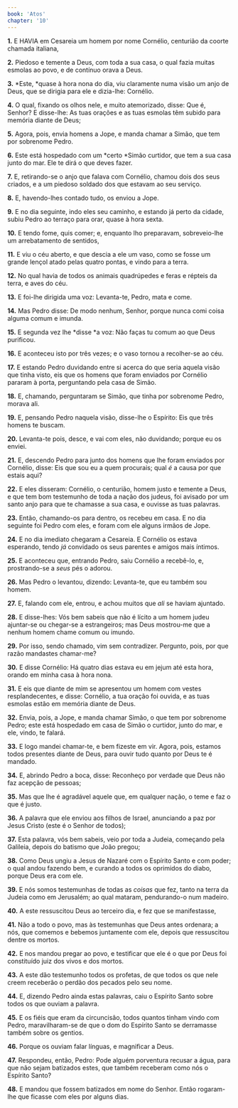 ```yaml
---
book: 'Atos'
chapter: '10'
---
```


**1.** E HAVIA em Cesareia um homem por nome Cornélio, centurião da coorte chamada italiana,

**2.** Piedoso e temente a Deus, com toda a sua casa, o qual fazia muitas esmolas ao povo, e de contínuo orava a Deus.

**3.** *Este, *quase à hora nona do dia, viu claramente numa visão um anjo de Deus, que se dirigia para ele e dizia-lhe: Cornélio.

**4.** O qual, fixando os olhos nele, e muito atemorizado, disse: Que é, Senhor? E disse-lhe: As tuas orações e as tuas esmolas têm subido para memória diante de Deus;

**5.** Agora, pois, envia homens a Jope, e manda chamar a Simão, que tem por sobrenome Pedro.

**6.** Este está hospedado com um *certo *Simão curtidor, que tem a sua casa junto do mar. Ele te dirá o que deves fazer.

**7.** E, retirando-se o anjo que falava com Cornélio, chamou dois dos seus criados, e a um piedoso soldado dos que estavam ao seu serviço.

**8.** E, havendo-lhes contado tudo, os enviou a Jope.

**9.** E no dia seguinte, indo eles seu caminho, e estando já perto da cidade, subiu Pedro ao terraço para orar, quase à hora sexta.

**10.** E tendo fome, quis comer; e, enquanto lho preparavam, sobreveio-lhe um arrebatamento de sentidos,

**11.** E viu o céu aberto, e que descia a ele um vaso, como se fosse um grande lençol atado pelas quatro pontas, e vindo para a terra.

**12.** No qual havia de todos os animais quadrúpedes e feras e répteis da terra, e aves do céu.

**13.** E foi-lhe dirigida uma voz: Levanta-te, Pedro, mata e come.

**14.** Mas Pedro disse: De modo nenhum, Senhor, porque nunca comi coisa alguma comum e imunda.

**15.** E segunda vez lhe *disse *a voz: Não faças tu comum ao que Deus purificou.

**16.** E aconteceu isto por três vezes; e o vaso tornou a recolher-se ao céu.

**17.** E estando Pedro duvidando entre si acerca do que seria aquela visão que tinha visto, eis que os homens que foram enviados por Cornélio pararam à porta, perguntando pela casa de Simão.

**18.** E, chamando, perguntaram se Simão, que tinha por sobrenome Pedro, morava ali.

**19.** E, pensando Pedro naquela visão, disse-lhe o Espírito: Eis que três homens te buscam.

**20.** Levanta-te pois, desce, e vai com eles, não duvidando; porque eu os enviei.

**21.** E, descendo Pedro para junto dos homens que lhe foram enviados por Cornélio, disse: Eis que sou eu a quem procurais; qual *é* a causa por que estais aqui?

**22.** E eles disseram: Cornélio, o centurião, homem justo e temente a Deus, e que tem bom testemunho de toda a nação dos judeus, foi avisado por um santo anjo para que te chamasse a sua casa, e ouvisse as tuas palavras.

**23.** Então, chamando-os para dentro, os recebeu em casa. E no dia seguinte foi Pedro com eles, e foram com ele alguns irmãos de Jope.

**24.** E no dia imediato chegaram a Cesareia. E Cornélio os estava esperando, tendo *já* convidado os seus parentes e amigos mais íntimos.

**25.** E aconteceu que, entrando Pedro, saiu Cornélio a recebê-lo, e, prostrando-se a *seus* pés o adorou.

**26.** Mas Pedro o levantou, dizendo: Levanta-te, que eu também sou homem.

**27.** E, falando com ele, entrou, e achou muitos que *ali* se haviam ajuntado.

**28.** E disse-lhes: Vós bem sabeis que não é lícito a um homem judeu ajuntar-se ou chegar-se a estrangeiros; mas Deus mostrou-me que a nenhum homem chame comum ou imundo.

**29.** Por isso, sendo chamado, vim sem contradizer. Pergunto, pois, por que razão mandastes chamar-me?

**30.** E disse Cornélio: Há quatro dias estava eu em jejum até esta hora, orando em minha casa à hora nona.

**31.** E eis que diante de mim se apresentou um homem com vestes resplandecentes, e disse: Cornélio, a tua oração foi ouvida, e as tuas esmolas estão em memória diante de Deus.

**32.** Envia, pois, a Jope, e manda chamar Simão, o que tem por sobrenome Pedro; este está hospedado em casa de Simão o curtidor, junto do mar, e ele, vindo, te falará.

**33.** E logo mandei chamar-te, e bem fizeste em vir. Agora, pois, estamos todos presentes diante de Deus, para ouvir tudo quanto por Deus te é mandado.

**34.** E, abrindo Pedro a boca, disse: Reconheço por verdade que Deus não faz acepção de pessoas;

**35.** Mas que lhe é agradável aquele que, em qualquer nação, o teme e faz o que é justo.

**36.** A palavra que ele enviou aos filhos de Israel, anunciando a paz por Jesus Cristo (este é o Senhor de todos);

**37.** Esta palavra, vós bem sabeis, veio por toda a Judeia, começando pela Galileia, depois do batismo que João pregou;

**38.** Como Deus ungiu a Jesus de Nazaré com o Espírito Santo e com poder; o qual andou fazendo bem, e curando a todos os oprimidos do diabo, porque Deus era com ele.

**39.** E nós somos testemunhas de todas as *coisas* que fez, tanto na terra da Judeia como em Jerusalém; ao qual mataram, pendurando-o num madeiro.

**40.** A este ressuscitou Deus ao terceiro dia, e fez que se manifestasse,

**41.** Não a todo o povo, mas às testemunhas que Deus antes ordenara; a nós, que comemos e bebemos juntamente com ele, depois que ressuscitou dentre os mortos.

**42.** E nos mandou pregar ao povo, e testificar que ele é o que por Deus foi constituído juiz dos vivos e dos mortos.

**43.** A este dão testemunho todos os profetas, de que todos os que nele creem receberão o perdão dos pecados pelo seu nome.

**44.** E, dizendo Pedro ainda estas palavras, caiu o Espírito Santo sobre todos os que ouviam a palavra.

**45.** E os fiéis que eram da circuncisão, todos quantos tinham vindo com Pedro, maravilharam-se de que o dom do Espírito Santo se derramasse também sobre os gentios.

**46.** Porque os ouviam falar línguas, e magnificar a Deus.

**47.** Respondeu, então, Pedro: Pode alguém porventura recusar a água, para que não sejam batizados estes, que também receberam como nós o Espírito Santo?

**48.** E mandou que fossem batizados em nome do Senhor. Então rogaram-lhe que ficasse com eles por alguns dias.